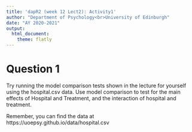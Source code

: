 ```yaml
---
title: 'dapR2 (week 12 Lect2): Activity1'
author: "Department of Psychology<br>University of Edinburgh"
date: "AY 2020-2021"
output:
  html_document:
    theme: flatly
---
```


# Question 1

Try running the model comparison tests shown in the lecture for yourself using the hospital.csv data. Use model comparison to test for the main effects of Hospital and Treatment, and the interaction of hospital and treatment.


Remember, you can find the data at https://uoepsy.github.io/data/hospital.csv  


